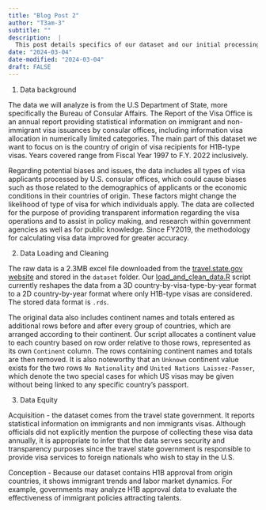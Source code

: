 ---
title: "Blog Post 2"
author: "T3am-3"
subtitle: ""
description:  |
  This post details specifics of our dataset and our initial processing steps.
date: "2024-03-04"
date-modified: "2024-03-04"
draft: FALSE
---

1. Data background

The data we will analyze is from the U.S Department of State, more specifically the Bureau of Consular Affairs. The Report of the Visa Office is an annual report providing statistical information on immigrant and non-immigrant visa issuances by consular offices, including information visa allocation in numerically limited categories. The main part of this dataset we want to focus on is the country of origin of visa recipients for H1B-type visas. Years covered range from Fiscal Year 1997 to F.Y. 2022 inclusively.

Regarding potential biases and issues, the data includes all types of visa applicants processed by U.S. consular offices, which could cause biases such as those related to the demographics of applicants or the economic conditions in their countries of origin. These factors might change the likelihood of type of visa for which individuals apply. 
The data are collected for the purpose of providing transparent information regarding the visa operations and to assist in policy making, and research within government agencies as well as for public knowledge. Since FY2019, the methodology for calculating visa data improved for greater accuracy.


2. Data Loading and Cleaning

The raw data is a 2.3MB excel file downloaded from the [travel.state.gov website](https://travel.state.gov/content/dam/visas/Statistics/Non-Immigrant-Statistics/NIVDetailTables/FYs97-22_NIVDetailTable.xlsx) and stored in the `dataset` folder. Our [load_and_clean_data.R](/scripts/load_and_clean_data.R) script currently reshapes the data from a 3D country-by-visa-type-by-year format to a 2D country-by-year format where only H1B-type visas are considered. The stored data format is `.rds`.

The original data also includes continent names and totals entered as additional rows before and after every group of countries, which are arranged according to their continent. Our script allocates a continent value to each country based on row order relative to those rows, represented as its own `Continent` column. The rows containing continent names and totals are then removed. It is also noteworthy that an `Unknown` continent value exists for the two rows `No Nationality` and `United Nations Laissez-Passer`, which denote the two special cases for which US visas may be given without being linked to any specific country's passport.


3. Data Equity

Acquisition - the dataset comes from the travel state government. It reports statistical information on immigrants and non immigrants visas. Although officials did not explicitly mention the purpose of collecting these visa data annually, it is appropriate to infer that the data serves security and transparency purposes since
the travel state government is responsible to provide visa services to foreign nationals who wish to stay in the U.S.

Conception - Because our dataset contains H1B approval from origin countries, it shows immigrant trends and labor market dynamics. For example, governments may analyze H1B approval data to evaluate the effectiveness of immigrant policies attracting talents. 
